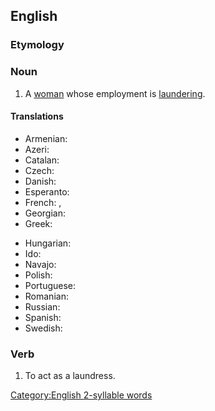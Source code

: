 ==English==

===Etymology===
{{suffix|launderer|ess|lang=en}}

===Noun===
{{en-noun|es}}

# A [[woman]] whose employment is [[laundering]].

====Translations====
{{trans-top|A woman whose employment is laundering}}
* Armenian: {{t+|hy|լվացարարուհի|f}}
* Azeri: {{t|az|paltaryuyan}}
* Catalan: {{t+|ca|bugadera|f}}
* Czech: {{t|cs|pradlena|f}}
* Danish: {{t|da|vaskekone|c}}
* Esperanto: {{t|eo|lavistino}}
* French: {{t+|fr|blanchisseuse|f}}, {{t+|fr|lavandière|f}}
* Georgian: {{t|ka|მრეცხავი}}
* Greek: {{t+|el|πλύστρα|f|sc=Grek}}
{{trans-mid}}
* Hungarian: {{t+|hu|mosónő}}
* Ido: {{t+|io|lavistino}}
* Navajo: {{t|nv|asdzání daʼiigisígíí}}
* Polish: {{t+|pl|praczka|f}}
* Portuguese: {{t+|pt|lavadeira|f}}
* Romanian: {{t+|ro|spălătoreasă|f}}
* Russian: {{t+|ru|пра́чка|f}}
* Spanish: {{t+|es|lavandera|f}}
* Swedish: {{t|sv|tvätterska}}
{{trans-bottom}}

===Verb===
{{en-verb|es}}

# {{lb|en|obsolete}} To act as a laundress.

[[Category:English 2-syllable words]]